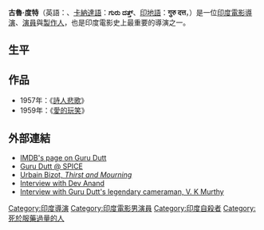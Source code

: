 {{Infobox entertainer
| name          = 古魯·度特<br />Guru Dutt
| type          = 男艺人
| image         = Guru Dutt dans Mr and Mrs 55 (1955).jpg
| imagesize     = 
| caption       = 
| birthname     = Vasanth Kumar Shivsankar Padukone
| birthdate     = 1925年7月9日 
| location      = {{flag|British Raj}}[[班加羅爾|班加羅爾]]
| deathdate     = 1964年10月10日 
| deathplace    = {{IND}}[[孟買|孟買]]
| yearsactive   = 1944年-1964年
}}
'''古魯·度特'''（英語：{{lang|en|'''Guru Dutt'''}}、[[卡納達語|卡納達語]]：'''ಗುರು ದತ್ತ್ '''、[[印地語|印地語]]：'''गुरु दत्त'''，{{bd|1925年|7月9日|1964年|10月10日|catIdx=D}}）是一位[[印度|印度]][[電影|電影]][[導演|導演]]、[[演員|演員]]與[[製作人|製作人]]，也是印度電影史上最重要的導演之一。

== 生平 ==

== 作品 ==
* 1957年：《[[詩人悲歌|詩人悲歌]]》
* 1959年：《[[愛的玩笑|愛的玩笑]]》

== 外部連結 ==
* [http://www.imdb.com/name/nm0244870/ IMDB's page on Guru Dutt] {{Wayback|url=http://www.imdb.com/name/nm0244870/ |date=20210125004741 }}
* [https://web.archive.org/web/20080525112412/http://www.spicevienna.org/showPerson.php?p=34 Guru Dutt @ SPICE]
* [https://web.archive.org/web/20050215234026/http://www.geocities.com/nemesisite/thirst.html.htm Urbain Bizot, ''Thirst and Mourning'']
* [http://www.rediff.com/entertai/2002/mar/04dinesh.htm Interview with Dev Anand]{{WebCite|url=https://www.webcitation.org/67kNagtaV?url=http://www.rediff.com/entertai/2002/mar/04dinesh.htm |date=20120518073239 |dateformat=iso }}
* [http://in.rediff.com/movies/2004/oct/08spec1.htm Interview with Guru Dutt's legendary cameraman, V. K Murthy]{{WebCite|url=https://www.webcitation.org/6AXswB19o?url=http://in.rediff.com/movies/2004/oct/08spec1.htm |date=20120909090518 |dateformat=iso }}

{{Authority control}}
{{DEFAULTSORT: Dutt}}
[[Category:印度導演|Category:印度導演]]
[[Category:印度電影男演員|Category:印度電影男演員]]
[[Category:印度自殺者|Category:印度自殺者]]
[[Category:死於服藥過量的人|Category:死於服藥過量的人]]
